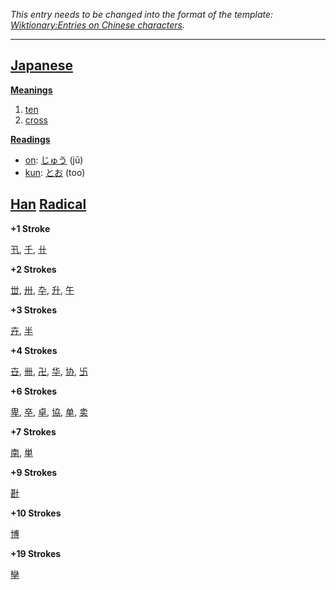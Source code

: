''This entry needs to be changed into the format of the template: [[Wiktionary:Entries on Chinese characters]].''
----

== [[Japanese]] ==

'''[[Meaning]]s'''
# [[ten]]
# [[cross]]

'''[[Reading]]s'''
*[[on]]: [[じゅう]] (jū)
*[[kun]]: [[とお]] (too)

== [[Han]] [[Radical]] ==

'''+1 Stroke'''

[[卂]], [[千]], [[卄]]

'''+2 Strokes'''

[[丗]], [[卅]], [[卆]], [[升]], [[午]]

'''+3 Strokes'''

[[卉]], [[半]]

'''+4 Strokes'''

[[卋]], [[卌]], [[卍]], [[华]], [[协]], [[卐]]

'''+6 Strokes'''

[[卑]], [[卒]], [[卓]], [[協]], [[单]], [[卖]]

'''+7 Strokes'''

[[南]], [[単]]

'''+9 Strokes'''

[[卙]]

'''+10 Strokes'''

[[博]]

'''+19 Strokes'''

[[卛]]